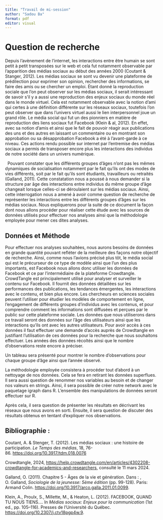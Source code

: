 ```yaml
---
title: "Travail de mi-session"
author: "Sadou Ba"
format: pdf
editor: visual
---
```


# Question de recherche

Depuis l’avènement de l’internet, les interactions entre être humain se sont petit à petit transposées sur le web et cela fut notamment observable par l’apparition des médias sociaux au début des années 2000 (Coutant & Stanger, 2012). Les médias sociaux se sont vu devenir une plateforme de prédilection pour exprimer son opinion, rechercher des informations, se faire des amis ou se chercher un emploi. Étant donné la reproduction sociale que l’on peut observer sur les médias sociaux, il serait intéressant de savoir s’il y a aussi une reproduction des enjeux sociaux du monde réel dans le monde virtuel. Cela est notamment observable avec la notion d’ami qui certes à une définition différente sur les réseaux sociaux, toutefois l’on peut observer que dans l’univers virtuel aussi le lien interpersonnel joue un grand rôle. Le média social qui fut un des pionniers en matière de reproduction des liens sociaux fut Facebook (Klein & al, 2012). En effet, avec sa notion d’amis et ainsi que le fait de pouvoir réagir aux publications des uns et des autres en laissant un commentaire ou en montrant son approbation ou sa désapprobation Facebook a été à l’avant-garde à ce niveau. Ces actions rendu possible sur internet par l’entremise des médias sociaux a permis de transposer encore plus les interactions des individus de notre société dans un univers numérique.

  Pouvant constater que les différents groupes d’âges n’ont pas les mêmes dynamiques de socialisation notamment par le fait qu’ils ont des modes de vies différents, soit par le fait qu’ils sont étudiants, travailleurs ou retraités (Galland, 2011). Cette constatation nous a poussé à nous demander si la structure par âge des interactions entre individus du même groupe d’âge changeait lorsque celles-ci se déroulaient sur les médias sociaux. Ainsi, cette interrogation nous a amené à avoir comme question de recherche de représenter les interactions entre les différents groupes d’âges sur les médias sociaux. Nous expliquerons pour la suite de ce document la façon dont nous allons procéder pour réaliser cette étude avec les sources de données utilisés pour effectuer nos analyses ainsi que la méthodologie employée pour mener ces dites analyses.

## Données et Méthode

Pour effectuer nos analyses souhaitées, nous aurons besoins de données en grande quantité pouvant refléter de la meilleure des façons notre objectif de recherche. Ainsi, comme nous l’avions précisé plus tôt, le média social qui est le précurseur de ce type de modèle ainsi que l’un des plus importants, est Facebook nous allons donc utiliser les données de Facebook et ce par l’intermédiaire de la plateforme Crowdtangle. CrowdTangle est principalement utilisé pour analyser et surveiller le contenu sur Facebook. Il fournit des données détaillées sur les performances des publications, les tendances émergentes, les interactions avec le contenu, et bien plus encore. Les chercheurs en sciences sociales peuvent l'utiliser pour étudier les modèles de comportement en ligne, l'engagement de différents groupes d’individus avec les contenus, et pour comprendre comment les informations sont diffusées et perçues par le public sur cette plateforme sociale. Les données que nous utiliserons dans ce travail seront des données sur l’âge des utilisateurs ainsi que les interactions qu’ils ont avec les autres utilisateurs. Pour avoir accès à ces données il faut effectuer une demande d’accès auprès de Crowdtangle en justifiant l’utilisation de ces données pour la recherche que nous souhaitons effectuer. Les années des données récoltés ainsi que le nombre d’observations reste encore à préciser.

Un tableau sera présenté pour montrer le nombre d’observations pour chaque groupe d’âge ainsi que l’année observé.

La méthodologie employée consistera à procéder tout d’abord à un nettoyage de nos données. Cela se fera en retirant les données superflues. Il sera aussi question de renommer nos variables au besoin et de changer nos valeurs en strings. Ainsi, il sera possible de créer notre network avec le paquetage igraph dans R. L’ensemble des manipulations de données seront effectuer sur R.

Après cela, il sera question de présenter les résultats en décrivant les réseaux que nous avons en sorti. Ensuite, il sera question de discuter des résultats obtenus en tentant d’expliquer nos observations.

## Bibliographie :

Coutant, A. & Stenger, T. (2012). Les médias sociaux : une histoire de participation. *Le Temps des médias*, 18, 76-86. <https://doi.org/10.3917/tdm.018.0076>

Crowdtangle, 2024, <https://help.crowdtangle.com/en/articles/4302208-crowdtangle-for-academics-and-researchers>, consulté le 11 mars 2024.

Galland, O. (2011). Chapitre 5 - Âges de la vie et génération. Dans : , O. Galland, *Sociologie de la jeunesse: 5ème édition* (pp. 99-128). Paris: Armand Colin. <https://doi.org/10.3917/arco.galla.2011.01.0099>.

Klein, A., Proulx, S., Millette, M., & Heaton, L. (2012). FACEBOOK, QUAND TU NOUS TIENS…. In *Médias sociaux: Enjeux pour la communication* (1st ed., pp. 105–116). Presses de l’Université du Québec. <https://doi.org/10.2307/j.ctv18pgp4w.9>.
